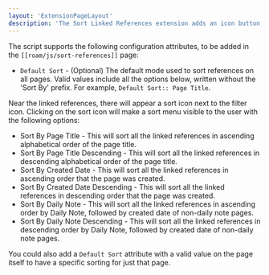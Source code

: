 ```yaml
---
layout: 'ExtensionPageLayout'
description: 'The Sort Linked References extension adds an icon button to the user page that could be used to sort linked references.'
---
```


The script supports the following configuration attributes, to be added in the `[[roam/js/sort-references]]` page:

- `Default Sort` - (Optional) The default mode used to sort references on all pages. Valid values include all the options below, written without the 'Sort By' prefix. For example, `Default Sort:: Page Title`.

Near the linked references, there will appear a sort icon next to the filter icon. Clicking on the sort icon will make a sort menu visible to the user with the following options:

- Sort By Page Title - This will sort all the linked references in ascending alphabetical order of the page title.
- Sort By Page Title Descending - This will sort all the linked references in descending alphabetical order of the page title.
- Sort By Created Date - This will sort all the linked references in ascending order that the page was created.
- Sort By Created Date Descending - This will sort all the linked references in descending order that the page was created.
- Sort By Daily Note - This will sort all the linked references in ascending order by Daily Note, followed by created date of non-daily note pages.
- Sort By Daily Note Descending - This will sort all the linked references in descending order by Daily Note, followed by created date of non-daily note pages.

You could also add a `Default Sort` attribute with a valid value on the page itself to have a specific sorting for just that page.
